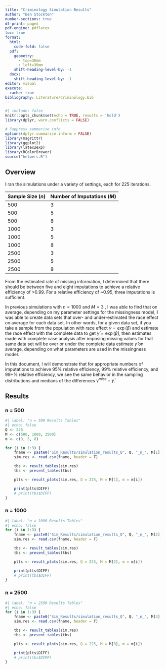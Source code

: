 ```yaml
---
title: "Criminology Simulation Results"
author: "Ben Stockton"
number-sections: true 
df-print: paged
pdf-engine: pdflatex
toc: true
format: 
  html: 
    code-fold: false
  pdf:
    geometry: 
      - top=30mm
      - left=30mm
    shift-heading-level-by: -1
  docx:
    shift-heading-level-by: -1
editor: visual
execute: 
  cache: true
bibliography: Literature/Criminology.bib
---
```


```r
#| include: false
knitr::opts_chunk$set(echo = TRUE, results = 'hold')
library(dplyr, warn.conflicts = FALSE)

# Suppress summarise info
options(dplyr.summarise.inform = FALSE)
library(magrittr)
library(ggplot2)
library(latex2exp)
library(RColorBrewer)
source("helpers.R")
```

## Overview

I ran the simulations under a variety of settings, each for 225 iterations.

| Sample Size ($n$) | Number of Imputations ($M$) |
|-------------------|-----------------------------|
| 500               | 3                           |
| 500               | 5                           |
| 500               | 8                           |
| 1000              | 3                           |
| 1000              | 5                           |
| 1000              | 8                           |
| 2500              | 3                           |
| 2500              | 5                           |
| 2500              | 8                           |

From the estimated rate of missing information, I determined that there should be between five and eight imputations to achieve a relative efficiency of \>0.99. For a relative efficiency of \~0.95, three imputations is sufficient.

In previous simulations with $n = 1000$ and $M = 3$ , I was able to find that on average, depending on my parameter settings for the missingness model, I was able to create data sets that over- and under-estimated the race effect on average for each data set. In other words, for a given data set, if you take a sample from the population with race effect $\gamma = \exp(\beta)$ and estimate the race effect with the complete data to get $\hat{\gamma} = \exp(\hat{\beta})$, then estimates made with complete case analysis after imposing missing values for that same data set will be over or under the complete data estimate $\hat{\gamma}$ on average, depending on what parameters are used in the missingness model.

In this document, I will demonstrate that for appropriate numbers of imputations to achieve 95% relative efficiency, 99% relative efficiency, and 99+% relative efficiency, we see the same behavior in the sampling distributions and medians of the differences $\hat{\gamma}^{miss} - \hat{\gamma}$.

## Results

### n = 500

```r
#| label: "n = 500 Results Tables"
#| echo: false
Q <- 225
M <- c(500, 1000, 2500)
m <- c(3, 5, 8)

for (i in 1:3) {
    fname <- paste0("Sim_Results/simulation_results_Q", Q, "_n_", M[1], "_m_", m[i], ".csv")
    sim.res <- read.csv(fname, header = T)

    tbs <- result_tables(sim.res)
    tbs <- present_tables(tbs)

    plts <- result_plots(sim.res, Q = 225, M = M[1], m = m[i])

    print(plts$DIFF)
    # print(tbs$DIFF)
}
```

### n = 1000

```r
#| label: "n = 1000 Results Tables"
#| echo: false
for (i in 1:3) {
    fname <- paste0("Sim_Results/simulation_results_Q", Q, "_n_", M[2], "_m_", m[i], ".csv")
    sim.res <- read.csv(fname, header = T)

    tbs <- result_tables(sim.res)
    tbs <- present_tables(tbs)

    plts <- result_plots(sim.res, Q = 225, M = M[2], m = m[i])

    print(plts$DIFF)
    # print(tbs$DIFF)
}
```

### n = 2500

```r
#| label: "n = 2500 Results Tables"
#| echo: false
for (i in 1:3) {
    fname <- paste0("Sim_Results/simulation_results_Q", Q, "_n_", M[3], "_m_", m[i], ".csv")
    sim.res <- read.csv(fname, header = T)

    tbs <- result_tables(sim.res)
    tbs <- present_tables(tbs)

    plts <- result_plots(sim.res, Q = 225, M = M[3], m = m[i])

    print(plts$DIFF)
    # print(tbs$DIFF)
}
```
